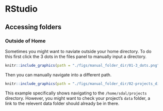 # RStudio

## Accessing folders

### Outside of Home

Sometimes you might want to naviate outside your home directory.
To do this first click the 3 dots in the files panel to manually input a directory.

```r
knitr::include_graphics(path = "./figs/manual_folder_dir/01-3_dots.png")
```

Then you can manually navigate into a different path.

```r
knitr::include_graphics(path = "./figs/manual_folder_dir/02-projects_dir.png")
```

This example specifically shows navigating to the `/home/sdal/projects` directory.
However, you might want to check your project's `data` folder,
a link to the relevent data folder should already be in there.
